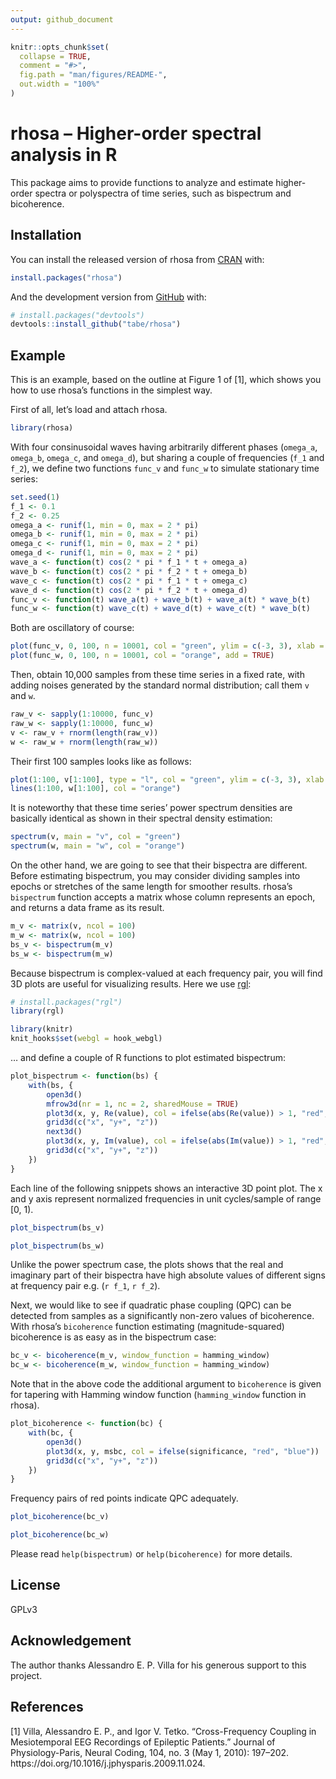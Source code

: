 ```yaml
---
output: github_document
---
```


<!-- README.md is generated from README.Rmd. Please edit that file -->

```r
knitr::opts_chunk$set(
  collapse = TRUE,
  comment = "#>",
  fig.path = "man/figures/README-",
  out.width = "100%"
)
```

# rhosa -- Higher-order spectral analysis in R

<!-- badges: start -->
<!-- badges: end -->

This package aims to provide functions to analyze and estimate higher-order
spectra or polyspectra of time series, such as bispectrum and bicoherence.

## Installation

You can install the released version of rhosa from [CRAN](https://CRAN.R-project.org) with:

``` r
install.packages("rhosa")
```

And the development version from [GitHub](https://github.com/) with:

``` r
# install.packages("devtools")
devtools::install_github("tabe/rhosa")
```
## Example

This is an example, based on the outline at Figure 1 of [1], which shows you how
to use rhosa's functions in the simplest way.

First of all, let's load and attach rhosa.

```r
library(rhosa)
```

With four consinusoidal waves having arbitrarily different phases (`omega_a`,
`omega_b`, `omega_c`, and `omega_d`), but sharing a couple of frequencies
(`f_1` and `f_2`), we define two functions `func_v` and `func_w` to simulate
stationary time series:

```r
set.seed(1)
f_1 <- 0.1
f_2 <- 0.25
omega_a <- runif(1, min = 0, max = 2 * pi)
omega_b <- runif(1, min = 0, max = 2 * pi)
omega_c <- runif(1, min = 0, max = 2 * pi)
omega_d <- runif(1, min = 0, max = 2 * pi)
wave_a <- function(t) cos(2 * pi * f_1 * t + omega_a)
wave_b <- function(t) cos(2 * pi * f_2 * t + omega_b)
wave_c <- function(t) cos(2 * pi * f_1 * t + omega_c)
wave_d <- function(t) cos(2 * pi * f_2 * t + omega_d)
func_v <- function(t) wave_a(t) + wave_b(t) + wave_a(t) * wave_b(t)
func_w <- function(t) wave_c(t) + wave_d(t) + wave_c(t) * wave_b(t)
```
Both are oscillatory of course:

```r
plot(func_v, 0, 100, n = 10001, col = "green", ylim = c(-3, 3), xlab = "t", ylab = "value")
plot(func_w, 0, 100, n = 10001, col = "orange", add = TRUE)
```

Then, obtain 10,000 samples from these time series in a fixed rate, with adding
noises generated by the standard normal distribution; call them `v` and `w`.

```r
raw_v <- sapply(1:10000, func_v)
raw_w <- sapply(1:10000, func_w)
v <- raw_v + rnorm(length(raw_v))
w <- raw_w + rnorm(length(raw_w))
```

Their first 100 samples looks like as follows:

```r
plot(1:100, v[1:100], type = "l", col = "green", ylim = c(-3, 3), xlab = "t", ylab = "value")
lines(1:100, w[1:100], col = "orange")
```

It is noteworthy that these time series' power spectrum densities are basically
identical as shown in their spectral density estimation:

```r
spectrum(v, main = "v", col = "green")
spectrum(w, main = "w", col = "orange")
```

On the other hand, we are going to see that their bispectra are different.
Before estimating bispectrum, you may consider dividing samples into epochs or
stretches of the same length for smoother results. rhosa's `bispectrum` function
accepts a matrix whose column represents an epoch, and returns a data frame as
its result.

```r
m_v <- matrix(v, ncol = 100)
m_w <- matrix(w, ncol = 100)
bs_v <- bispectrum(m_v)
bs_w <- bispectrum(m_w)
```

Because bispectrum is complex-valued at each frequency pair, you will find
3D plots are useful for visualizing results. Here we use
[rgl](https://cran.r-project.org/package=rgl):

```r
# install.packages("rgl")
library(rgl)
```

```r
library(knitr)
knit_hooks$set(webgl = hook_webgl)
```

... and define a couple of R functions to plot estimated bispectrum:

```r
plot_bispectrum <- function(bs) {
    with(bs, {
        open3d()
        mfrow3d(nr = 1, nc = 2, sharedMouse = TRUE)
        plot3d(x, y, Re(value), col = ifelse(abs(Re(value)) > 1, "red", "blue"))
        grid3d(c("x", "y+", "z"))
        next3d()
        plot3d(x, y, Im(value), col = ifelse(abs(Im(value)) > 1, "red", "blue"))
        grid3d(c("x", "y+", "z"))
    })
}
```

Each line of the following snippets shows an interactive 3D point plot.
The x and y axis represent normalized frequencies in unit cycles/sample of range
[0, 1).

```r
plot_bispectrum(bs_v)
```

```r
plot_bispectrum(bs_w)
```

Unlike the power spectrum case, the plots shows that the real and imaginary part
of their bispectra have high absolute values of different signs at frequency pair
e.g. (`r f_1`, `r f_2`).

Next, we would like to see if quadratic phase coupling (QPC) can be detected from
samples as a significantly non-zero values of bicoherence. With rhosa's `bicoherence`
function estimating (magnitude-squared) bicoherence is as easy as in the
bispectrum case:

```r
bc_v <- bicoherence(m_v, window_function = hamming_window)
bc_w <- bicoherence(m_w, window_function = hamming_window)
```

Note that in the above code the additional argument to `bicoherence` is given for
tapering with Hamming window function (`hamming_window` function in rhosa).

```r
plot_bicoherence <- function(bc) {
    with(bc, {
        open3d()
        plot3d(x, y, msbc, col = ifelse(significance, "red", "blue"))
        grid3d(c("x", "y+", "z"))
    })
}
```

Frequency pairs of red points indicate QPC adequately.

```r
plot_bicoherence(bc_v)
```

```r
plot_bicoherence(bc_w)
```

Please read `help(bispectrum)` or `help(bicoherence)` for more details.

## License

GPLv3

## Acknowledgement

The author thanks Alessandro E. P. Villa for his generous support to this project.

## References

[1] Villa, Alessandro E. P., and Igor V. Tetko.
    "Cross-Frequency Coupling in Mesiotemporal EEG Recordings of Epileptic Patients."
    Journal of Physiology-Paris, Neural Coding, 104, no. 3 (May 1, 2010): 197–202.
    https://doi.org/10.1016/j.jphysparis.2009.11.024.
